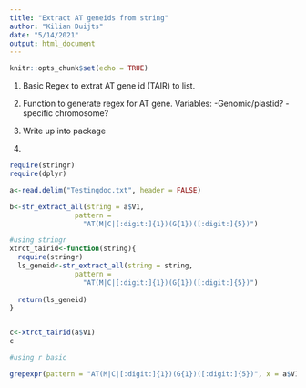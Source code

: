 ```yaml
---
title: "Extract AT geneids from string"
author: "Kilian Duijts"
date: "5/14/2021"
output: html_document
---
```


```r
knitr::opts_chunk$set(echo = TRUE)
```


1. Basic Regex to extrat AT gene id (TAIR) to list.

2. Function to generate regex for AT gene. 
    Variables:
        -Genomic/plastid?
        -specific chromosome?
        
3. Write up into package


1.

```r

require(stringr)
require(dplyr)

```

```r
a<-read.delim("Testingdoc.txt", header = FALSE)


```


```r



b<-str_extract_all(string = a$V1,
                pattern =  
                  "AT(M|C|[:digit:]{1})(G{1})([:digit:]{5})")

```



```r
#using stringr
xtrct_tairid<-function(string){
  require(stringr)
  ls_geneid<-str_extract_all(string = string,
                pattern =  
                  "AT(M|C|[:digit:]{1})(G{1})([:digit:]{5})")
  
  return(ls_geneid)
}


c<-xtrct_tairid(a$V1)
c

#using r basic

grepexpr(pattern = "AT(M|C|[:digit:]{1})(G{1})([:digit:]{5})", x = a$V1,value = TRUE)

```
